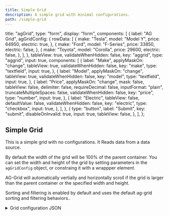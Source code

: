 ```yaml
---
title: Simple Grid
description: A simple grid with minimal configurations.
path: /simple-grid
---
```


  title: "agGrid",
  type: "form",
  display: "form",
  components: [
    {
      label: "AG Grid",
      agGridConfig: {
        rowData: [
          {
            make: "Tesla",
            model: "Model Y",
            price: 64950,
            electric: true,
          },
          {
            make: "Ford",
            model: "F-Series",
            price: 33850,
            electric: false,
          },
          {
            make: "Toyota",
            model: "Corolla",
            price: 29600,
            electric: false,
          },
        ],
      },
      tableView: true,
      validateWhenHidden: false,
      key: "aggrid",
      type: "aggrid",
      input: true,
      components: [
        {
          label: "Make",
          applyMaskOn: "change",
          tableView: true,
          validateWhenHidden: false,
          key: "make",
          type: "textfield",
          input: true,
        },
        {
          label: "Model",
          applyMaskOn: "change",
          tableView: true,
          validateWhenHidden: false,
          key: "model",
          type: "textfield",
          input: true,
        },
        {
          label: "Price",
          applyMaskOn: "change",
          mask: false,
          tableView: false,
          delimiter: false,
          requireDecimal: false,
          inputFormat: "plain",
          truncateMultipleSpaces: false,
          validateWhenHidden: false,
          key: "price",
          type: "number",
          input: true,
        },
        {
          label: "Electric",
          tableView: false,
          defaultValue: false,
          validateWhenHidden: false,
          key: "electric",
          type: "checkbox",
          input: true,
        },
      ],
    },
    {
      type: "button",
      label: "Submit",
      key: "submit",
      disableOnInvalid: true,
      input: true,
      tableView: false,
    },
  ],
};


## Simple Grid
This is a simple grid with no configurations.  It Reads data from a data source.

By default the width of the grid will be 100% of the parent container.  You can set the width and height of the grid by setting parameters in the `agGridConfig` object, or constraing it with a wrappper element.

AG-Grid will automatically vertially and horizontally scroll if the grid is larger than the parent container or the specified width and height.

Sorting and filtering is enabled by default and uses the default ag-grid sorting and filtering behaviors..

<details>
    <summary>Grid configuration JSON</summary>
```json
    {
      label: "AG Grid",
      key: "aggrid",
      type: "aggrid",
      agGridConfig: {
        rowData: [
          {
            make: "Tesla",
            model: "Model Y",
            price: 64950,
            electric: true,
          },
          {
            make: "Ford",
            model: "F-Series",
            price: 33850,
            electric: false,
          },
          {
            make: "Toyota",
            model: "Corolla",
            price: 29600,
            electric: false,
          },
        ],
      },
      tableView: true,
      validateWhenHidden: false,

```
</details>

### Usage
```jsx
import { Form } from '@formio/react';
import { agGridForm } from './agGridForm';

<Form src={agGridForm} />
```

<Form src={agGridForm} />

## Grid with width and height

  title: "agGrid",
  type: "form",
  display: "form",
  components: [
    {
      label: "AG Grid",
      agGridConfig: {

        rowData: [
          {
            make: "Tesla",
            model: "Model Y",
            price: 64950,
            electric: true,
          },
          {
            make: "Ford",
            model: "F-Series",
            price: 33850,
            electric: false,
          },
          {
            make: "Toyota",
            model: "Corolla",
            price: 29600,
            electric: false,
          },
        ],
      },
      tableView: true,
      validateWhenHidden: false,
      key: "aggrid",
      type: "aggrid",
      input: true,
      "aggridWidth": 600,
      "aggridHeight": 400,
      components: [
        {
          label: "Make",
          applyMaskOn: "change",
          tableView: true,
          validateWhenHidden: false,
          key: "make",
          type: "textfield",
          input: true,
        },
        {
          label: "Model",
          applyMaskOn: "change",
          tableView: true,
          validateWhenHidden: false,
          key: "model",
          type: "textfield",
          input: true,
        },
        {
          label: "Price",
          applyMaskOn: "change",
          mask: false,
          tableView: false,
          delimiter: false,
          requireDecimal: false,
          inputFormat: "plain",
          truncateMultipleSpaces: false,
          validateWhenHidden: false,
          key: "price",
          type: "number",
          input: true,
        },
        {
          label: "Electric",
          tableView: false,
          defaultValue: false,
          validateWhenHidden: false,
          key: "electric",
          type: "checkbox",
          input: true,
        },
      ],
    },
    {
      type: "button",
      label: "Submit",
      key: "submit",
      disableOnInvalid: true,
      input: true,
      tableView: false,
    },
  ],
};

  

<Form src={agGridForm2} />